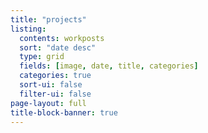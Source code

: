 ```yaml
---
title: "projects"
listing:
  contents: workposts
  sort: "date desc"
  type: grid
  fields: [image, date, title, categories]
  categories: true
  sort-ui: false
  filter-ui: false
page-layout: full
title-block-banner: true
---
```

